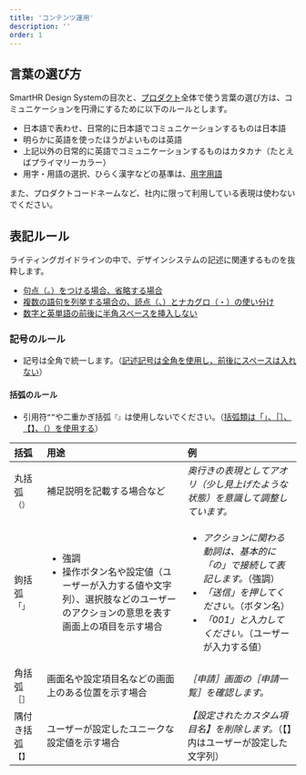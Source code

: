```yaml
---
title: 'コンテンツ運用'
description: ''
order: 1
---
```


## 言葉の選び方
SmartHR Design Systemの目次と、[プロダクト](/products)全体で使う言葉の選び方は、コミュニケーションを円滑にするために以下のルールとします。

- 日本語で表わせ、日常的に日本語でコミュニケーションするものは日本語
- 明らかに英語を使ったほうがよいものは英語
- 上記以外の日常的に英語でコミュニケーションするものはカタカナ（たとえばプライマリーカラー）
- 用字・用語の選択、ひらく漢字などの基準は、[用字用語](https://smarthr.design/products/contents/idiomatic-usage/)

また、プロダクトコードネームなど、社内に限って利用している表現は使わないでください。

## 表記ルール

ライティングガイドラインの中で、デザインシステムの記述に関連するものを抜粋します。
- [句点（。）をつける場合、省略する場合](https://smarthr.design/products/contents/writing-style/#recn6q5jT7ewW7pZ3-0)
- [複数の語句を列挙する場合の、読点（、）とナカグロ（・）の使い分け](https://smarthr.design/products/contents/writing-style/#recKGcTEWxvwUk5pp-0)
- [数字と英単語の前後に半角スペースを挿入しない](https://smarthr.design/products/contents/writing-style/#reckxDxz47sBXPu71-0)

### 記号のルール
- 記号は全角で統一します。（[記述記号は全角を使用し、前後にスペースは入れない](https://smarthr.design/products/contents/writing-style/#recrVEn3NYr2AV33o-0)）

#### 括弧のルール
- 引用符`“”`や二重かぎ括弧`『』`は使用しないでください。（[括弧類は「」、［］、【】、（）を使用する](https://smarthr.design/products/contents/writing-style/#recjsU00afnK5o9bV-0)）

| 括弧 | 用途 | 例 |
| :--- | :--- | :--- |
| 丸括弧`（）` | 補足説明を記載する場合など | *奥行きの表現としてアオリ（少し見上げたような状態）を意識して調整しています。* |
| 鉤括弧`「」` | <ul><li>強調</li><li>操作ボタン名や設定値（ユーザーが入力する値や文字列）、選択肢などのユーザーのアクションの意思を表す画面上の項目を示す場合</li></ul> | <ul><li><em>アクションに関わる動詞は、基本的に「の」で接続して表記します。</em>（強調）</li><li><em>「送信」を押してください。</em>（ボタン名）</li><li><em>「001」と入力してください。</em>（ユーザーが入力する値）</li></ul> |
| 角括弧`［］` | 画面名や設定項目名などの画面上のある位置を示す場合 | *［申請］画面の［申請一覧］を確認します。* |
| 隅付き括弧`【】` | ユーザーが設定したユニークな設定値を示す場合 | *【設定されたカスタム項目名】を削除します。*（【】内はユーザーが設定した文字列） |
